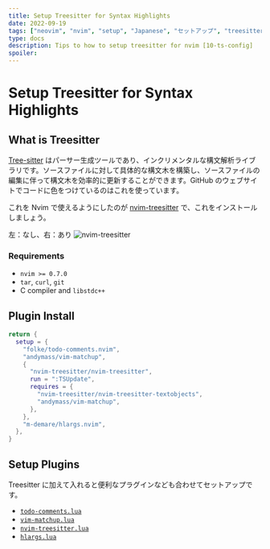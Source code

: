 ```yaml
---
title: Setup Treesitter for Syntax Highlights
date: 2022-09-19
tags: ["neovim", "nvim", "setup", "Japanese", "セットアップ", "treesitter"]
type: docs
description: Tips to how to setup treesitter for nvim [10-ts-config]
spoiler:
---
```


# Setup Treesitter for Syntax Highlights

## What is Treesitter

[Tree-sitter](https://tree-sitter.github.io/tree-sitter/) はパーサー生成ツールであり、インクリメンタルな構文解析ライブラリです。ソースファイルに対して具体的な構文木を構築し、ソースファイルの編集に伴って構文木を効率的に更新することができます。GitHub のウェブサイトでコードに色をつけているのはこれを使っています。

これを Nvim で使えるようにしたのが [nvim-treesitter](https://github.com/nvim-treesitter/nvim-treesitter) で、これをインストールしましょう。

左：なし、右：あり
![nvim-treesitter](https://github.com/nvim-treesitter/nvim-treesitter/raw/master/assets/example-cpp.png)

### Requirements

- `nvim >= 0.7.0`
- `tar`, `curl`, `git`
- C compiler and `libstdc++`

## Plugin Install

```lua filename="10-ts-config/init.lua"
return {
  setup = {
    "folke/todo-comments.nvim",
    "andymass/vim-matchup",
    {
      "nvim-treesitter/nvim-treesitter",
      run = ":TSUpdate",
      requires = {
        "nvim-treesitter/nvim-treesitter-textobjects",
        "andymass/vim-matchup",
      },
    },
    "m-demare/hlargs.nvim",
  },
}
```

## Setup Plugins

Treesitter に加えて入れると便利なプラグインなども合わせてセットアップです。

- [`todo-comments.lua`](10-ts-config/todo-comments)
- [`vim-matchup.lua`](10-ts-config/vim-matchup)
- [`nvim-treesitter.lua`](10-ts-config/nvim-treesitter)
- [`hlargs.lua`](10-ts-config/hlargs)
